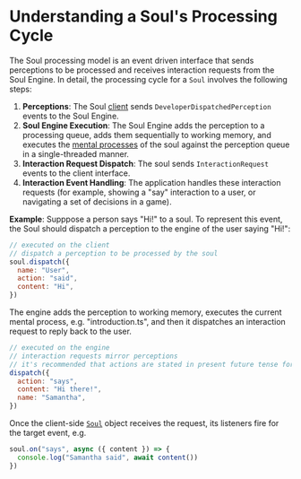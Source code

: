 # Understanding a Soul's Processing Cycle

The Soul processing model is an event driven interface that sends perceptions to be processed and receives interaction requests from the Soul Engine. In detail, the processing cycle for a `Soul` involves the following steps:

1. **Perceptions**: The Soul [client](/souls) sends `DeveloperDispatchedPerception` events to the Soul Engine.
1. **Soul Engine Execution**: The Soul Engine adds the perception to a processing queue, adds them sequentially to working memory, and executes the [mental processes](/blueprints/mental-processes) of the soul against the perception queue in a single-threaded manner.
1. **Interaction Request Dispatch**: The soul sends `InteractionRequest` events to the client interface.
1. **Interaction Event Handling**: The application handles these interaction requests (for example, showing a "say" interaction to a user, or navigating a set of decisions in a game).

**Example**: Supppose a person says "Hi!" to a soul. To represent this event, the Soul should dispatch a perception to the engine of the user saying "Hi!":

```javascript
// executed on the client
// dispatch a perception to be processed by the soul
soul.dispatch({
  name: "User",
  action: "said",
  content: "Hi",
})
```

The engine adds the perception to working memory, executes the current mental process, e.g. "introduction.ts", and then it dispatches an interaction request to reply back to the user.

```javascript
// executed on the engine
// interaction requests mirror perceptions
// it's recommended that actions are stated in present future tense for requests
dispatch({
  action: "says",
  content: "Hi there!",
  name: "Samantha",
})
```

Once the client-side [`Soul`](/souls) object receives the request, its listeners fire for the target event, e.g.
```js
soul.on("says", async ({ content }) => {
  console.log("Samantha said", await content())
})
```
